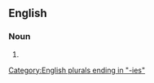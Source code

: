 ==English==

===Noun===
{{head|en|noun form}}

# {{plural of|en|profilometry}}

[[Category:English plurals ending in "-ies"]]